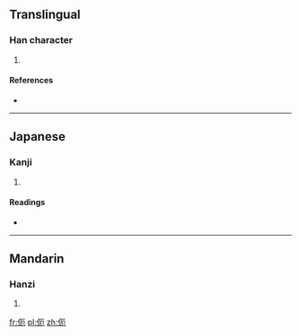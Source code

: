 ==Translingual==

===Han character===
{{Han char|rn=9|rad=人|as=04|sn=6|four=|canj=人一尸山 (OMSU)}}

# {{defn|Han|sort=人04}}

====References====
* {{Han ref|kx=0095.190|dkj=00434|dj=0202.030|hdz=10120.040|uh=4F0C|ud=20236}}

----

==Japanese==

===Kanji===
{{ja-kanji|grade=|rs=人04}}

# {{defn|Japanese|sort=人04}}

====Readings====
* {{ja-readings|on=[[あい]] (ai), [[あ]] (a)|kun=[[くるしむ]] (kurushimu)}}

----

==Mandarin==

===Hanzi===
{{cmn-hanzi|pin=[[ài]] ([[ai4]])|wg=ai<sup>4</sup>}}

# {{defn|Mandarin|sort=人04}}

[[fr:伌]]
[[pl:伌]]
[[zh:伌]]